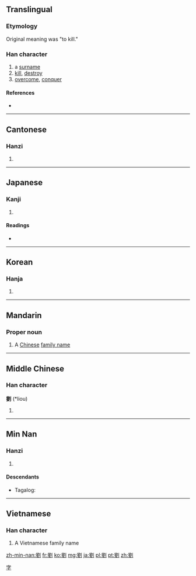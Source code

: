 {{also|刘}}
==Translingual==

===Etymology===
{{Han compound|卯|金|刀|c1=p|c2=s|c3=s|alt3=刂|t2=metal|t3=knife|ls=psc}}

Original meaning was "to kill."

===Han character===
{{Han char|rn=18|rad=刀|as=13|sn=15|four=7210<sub>0</sub>|canj=竹金中弓 (HCLN)}}

# a [[surname]]
# [[kill]], [[destroy]]
# [[overcome]], [[conquer]]

====References====
* {{Han ref|kx=0144.390|dkj=02224|dj=0325.160|hdz=10359.040|uh=5289|ud=21129|bh=BC42|bd=48194}}

----

==Cantonese==

===Hanzi===
{{yue-hanzi|jyut=|y=lau4}}

# {{defn|lang=yue|sort=刀13}}

----

==Japanese==

===Kanji===
{{ja-kanji|grade=|rs=刀13}}

# {{defn|lang=ja|sort=刀13}}

====Readings====
* {{ja-readings|on=[[る]] (ru), [[りゅう]] (ryū)|kun=[[ころ]] (koro)}}

----

==Korean==

===Hanja===
{{ko-hanja|hangeul=[[류]], [[유]]|rv=ryu, yu|mr=ryu, yu|y=lyu, yu}}

# {{defn|lang=ko|sort=刀13}}

----

==Mandarin==
{{Hani-forms|[[刘]]|{{zh-lookup|劉}}}}

===Proper noun===
{{cmn-proper noun|t|pin=Liú|pint=liu2|tra=劉|sim=刘|rs=刀13}}

# A [[Chinese]] [[family name]]

[[Category:Mandarin surnames|字]]

----

==Middle Chinese==

===Han character===
'''劉''' (*liou)<!--asterisk indicates that this is a reconstructed pronunciation-->

# {{defn|lang=ltc|sort=刀13}}

----

==Min Nan==

===Hanzi===
{{nan-hanzi|poj=lâu (lau<sup>5</sup>)}}

# {{defn|lang=nan}}

====Descendants====
* {{qualifier|Hokkien dialect}} Tagalog: {{l|tl|lao}}

----

==Vietnamese==

===Han character===
{{vi-hantu|[[Lưu]]|rs=刀13}}

# A Vietnamese family name

[[zh-min-nan:劉]]
[[fr:劉]]
[[ko:劉]]
[[mg:劉]]
[[ja:劉]]
[[pl:劉]]
[[pt:劉]]
[[zh:劉]]